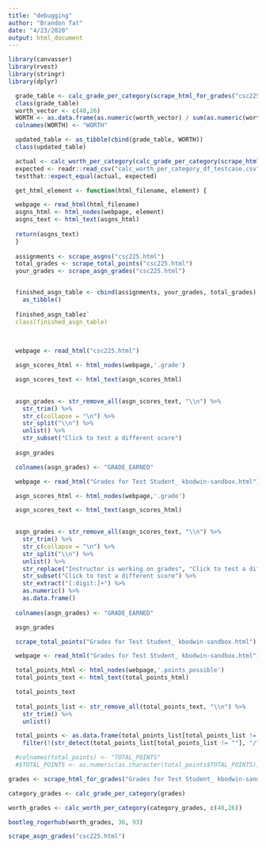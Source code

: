 ```yaml
---
title: "debugging"
author: "Brandon Tat"
date: "4/23/2020"
output: html_document
---
```


```r
library(canvasser)
library(rvest)
library(stringr)
library(dplyr)
```


```r
  grade_table <- calc_grade_per_category(scrape_html_for_grades("csc225.html"))
  class(grade_table)
  worth_vector <- c(40,26)
  WORTH <- as.data.frame(as.numeric(worth_vector) / sum(as.numeric(worth_vector)))
  colnames(WORTH) <- "WORTH"

  updated_table <- as_tibble(cbind(grade_table, WORTH))
  class(updated_table)
```



```r

  actual <- calc_worth_per_category(calc_grade_per_category(scrape_html_for_grades("csc225.html")), c(40,26))
  expected <- readr::read_csv("calc_worth_per_category_df_testcase.csv")
  testthat::expect_equal(actual, expected)
```



```r
  get_html_element <- function(html_filename, element) {

  webpage <- read_html(html_filename)
  asgns_html <- html_nodes(webpage, element)
  asgns_text <- html_text(asgns_html)
  
  return(asgns_text)
  }
  
  assignments <- scrape_asgns("csc225.html")
  total_grades <- scrape_total_points("csc225.html")
  your_grades <- scrape_asgn_grades("csc225.html")


  finished_asgn_table <- cbind(assignments, your_grades, total_grades) %>% 
    as_tibble()
  
  finished_asgn_tablez`
  class(finished_asgn_table)
  
  
```


```r
  webpage <- read_html("csc225.html")

  asgn_scores_html <- html_nodes(webpage,'.grade')

  asgn_scores_text <- html_text(asgn_scores_html)
  

  asgn_grades <- str_remove_all(asgn_scores_text, "\\n") %>%
    str_trim() %>%
    str_c(collapse = "\n") %>%
    str_split("\\n") %>%
    unlist() %>%
    str_subset("Click to test a different score") 
  
  asgn_grades

  colnames(asgn_grades) <- "GRADE_EARNED"
```

```r
  webpage <- read_html("Grades for Test Student_ kbodwin-sandbox.html")

  asgn_scores_html <- html_nodes(webpage,'.grade')

  asgn_scores_text <- html_text(asgn_scores_html)
  

  asgn_grades <- str_remove_all(asgn_scores_text, "\\n") %>%
    str_trim() %>%
    str_c(collapse = "\n") %>%
    str_split("\\n") %>%
    unlist() %>% 
    str_replace("Instructor is working on grades", "Click to test a different score -") %>% 
    str_subset("Click to test a different score") %>%
    str_extract("[:digit:]+") %>% 
    as.numeric() %>%
    as.data.frame()
  
  colnames(asgn_grades) <- "GRADE_EARNED"

  asgn_grades

  scrape_total_points("Grades for Test Student_ kbodwin-sandbox.html")

```


```r
  webpage <- read_html("Grades for Test Student_ kbodwin-sandbox.html")

  total_points_html <- html_nodes(webpage,'.points_possible')
  total_points_text <- html_text(total_points_html)

  total_points_text
  
  total_points_list <- str_remove_all(total_points_text, "\\n") %>%
    str_trim() %>%
    unlist()

  total_points <- as.data.frame(total_points_list[total_points_list != ""]) %>%
    filter(!(str_detect(total_points_list[total_points_list != ""], "/")))

  #colnames(total_points) <- "TOTAL_POINTS"
  #$TOTAL_POINTS <- as.numeric(as.character(total_points$TOTAL_POINTS))
```



```r
grades <- scrape_html_for_grades("Grades for Test Student_ kbodwin-sandbox.html")

category_grades <- calc_grade_per_category(grades)

worth_grades <- calc_worth_per_category(category_grades, c(40,26))

bootleg_rogerhub(worth_grades, 36, 93)

scrape_asgn_grades("csc225.html")
```

